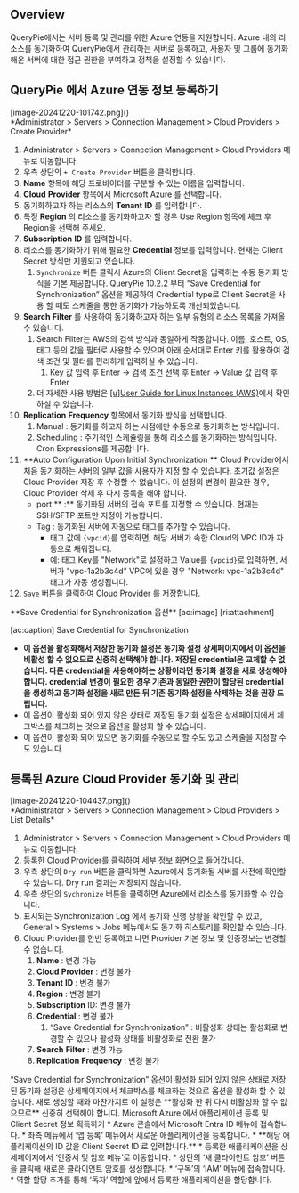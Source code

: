 
## Overview
QueryPie에서는 서버 등록 및 관리를 위한 Azure 연동을 지원합니다. Azure 내의 리소스를 동기화하여 QueryPie에서 관리하는 서버로 등록하고, 사용자 및 그룹에 동기화 해온 서버에 대한 접근 권한을 부여하고 정책을 설정할 수 있습니다.

## QueryPie 에서 Azure 연동 정보 등록하기
<p align="center">
<div>[image-20241220-101742.png]()</div>
*Administrator &gt; Servers &gt; Connection Management &gt; Cloud Providers &gt; Create Provider*
</p>

1. Administrator &gt; Servers &gt; Connection Management &gt; Cloud Providers 메뉴로 이동합니다.
2. 우측 상단의 `+ Create Provider` 버튼을 클릭합니다.
3. **Name**  항목에 해당 프로바이더를 구분할 수 있는 이름을 입력합니다.
4. **Cloud**   **Provider**  항목에서 Microsoft Azure 를 선택합니다.
5. 동기화하고자 하는 리소스의  **Tenant**   **ID** 를 입력합니다.
6. 특정  **Region** 의 리소스를 동기화하고자 할 경우 Use Region 항목에 체크 후 Region을 선택해 주세요.
7. **Subscription**   **ID** 를 입력합니다.
8. 리소스를 동기화하기 위해 필요한  **Credential**  정보를 입력합니다. 현재는 Client Secret 방식만 지원되고 있습니다.
    1. `Synchronize` 버튼 클릭시 Azure의 Client Secret을 입력하는 수동 동기화 방식을 기본 제공합니다.  QueryPie 10.2.2 부터 “Save Credential for Synchronization” 옵션을 제공하여 Credential type로 Client Secret을 사용 할 때도 스케줄을 통한 동기화가 가능하도록 개선되었습니다.
9. **Search**   **Filter** 를 사용하여 동기화하고자 하는 일부 유형의 리소스 목록을 가져올 수 있습니다.
    1. Search Filter는 AWS의 검색 방식과 동일하게 작동합니다. 이름, 호스트, OS, 태그 등의 값을 필터로 사용할 수 있으며 아래 순서대로 Enter 키를 활용하여 검색 조건 및 필터를 편리하게 입력하실 수 있습니다.
        1. Key 값 입력 후 Enter → 검색 조건 선택 후 Enter → Value 값 입력 후 Enter
    2. 더 자세한 사용 방법은 [[u]User Guide for Linux Instances (AWS)](https://docs.aws.amazon.com/AWSEC2/latest/UserGuide/Using_Filtering.html#advancedsearch)에서 확인하실 수 있습니다.
10. **Replication**   **Frequency**  항목에서 동기화 방식을 선택합니다.
    1. Manual : 동기화를 하고자 하는 시점에만 수동으로 동기화하는 방식입니다.
    2. Scheduling : 주기적인 스케쥴링을 통해 리소스를 동기화하는 방식입니다. Cron Expressions를 제공합니다.
11. **Auto Configuration Upon Initial Synchronization ** Cloud Provider에서 처음 동기화하는 서버의 일부 값을 사용자가 지정 할 수 있습니다. 초기값 설정은 Cloud Provider 저장 후 수정할 수 없습니다. 이 설정의 변경이 필요한 경우, Cloud Provider 삭제 후 다시 등록을 해야 합니다.
    * port ** :**  동기화된 서버의 접속 포트를 지정할 수 있습니다. 현재는 SSH/SFTP 포트만 지정이 가능합니다.
    * Tag : 동기화된 서버에 자동으로 태그를 추가할 수 있습니다.
        * 태그 값에 `{vpcid}`를 입력하면, 해당 서버가 속한 Cloud의 VPC ID가 자동으로 채워집니다.
        * 예: 태그 Key를 "Network"로 설정하고 Value를 `{vpcid}`로 입력하면, 서버가 "vpc-1a2b3c4d" VPC에 있을 경우 "Network: vpc-1a2b3c4d" 태그가 자동 생성됩니다.
12. `Save` 버튼을 클릭하여 Cloud Provider 를 저장합니다.

<Callout type="important">
**Save Credential for Synchronization 옵션** 
[ac:image]
[ri:attachment]

[ac:caption]
Save Credential for Synchronization 


* **이 옵션을 활성화해서 저장한 동기화 설정은 동기화 설정 상세페이지에서 이 옵션을 비활성 할 수 없으므로 신중히 선택해야 합니다. 저장된 credential은 교체할 수 없습니다. 다른 credential을 사용해야하는 상황이라면 동기화 설정을 새로 생성해야 합니다. credential 변경이 필요한 경우 기존과 동일한 권한이 할당된 credential을 생성하고 동기화 설정을 새로 만든 뒤 기존 동기화 설정을 삭제하는 것을 권장 드립니다.**
* 이 옵션이 활성화 되어 있지 않은 상태로 저장된 동기화 설정은 상세페이지에서 체크박스를 체크하는 것으로 옵션을 활성화 할 수 있습니다.
* 이 옵션이 활성화 되어 있으면 동기화를 수동으로 할 수도 있고 스케줄을 지정할 수도 있습니다.
</Callout>

## 등록된 Azure Cloud Provider 동기화 및 관리
<p align="center">
<div>[image-20241220-104437.png]()</div>
*Administrator &gt; Servers &gt; Connection Management &gt; Cloud Providers &gt; List Details*
</p>

1. Administrator &gt; Servers &gt; Connection Management &gt; Cloud Providers 메뉴로 이동합니다.
2. 등록한 Cloud Provider를 클릭하여 세부 정보 화면으로 들어갑니다.
3. 우측 상단의 `Dry run` 버튼을 클릭하면 Azure에서 동기화될 서버를 사전에 확인할 수 있습니다. Dry run 결과는 저장되지 않습니다.
4. 우측 상단의 `Sychronize` 버튼을 클릭하면 Azure에서 리소스를 동기화할 수 있습니다.
5. 표시되는 Synchronization Log 에서 동기화 진행 상황을 확인할 수 있고, General &gt; Systems &gt; Jobs 메뉴에서도 동기화 히스토리를 확인할 수 있습니다.
6. Cloud Provider를 한번 등록하고 나면 Provider 기본 정보 및 인증정보는 변경할 수 없습니다.
    1. **Name** : 변경 가능
    2. **Cloud**   **Provider** : 변경 불가
    3. **Tenant**   **ID** : 변경 불가
    4. **Region** : 변경 불가
    5. **Subscription**  ID: 변경 불가
    6. **Credential** : 변경 불가
        1. “Save Credential for Synchronization” : 비활성화 상태는 활성화로 변경할 수 있으나 활성화 상태를 비활성화로 전환 불가
    7. **Search**   **Filter** : 변경 가능
    8. **Replication**   **Frequency** : 변경 불가

<Callout type="important">
“Save Credential for Synchronization” 옵션이 활성화 되어 있지 않은 상태로 저장된 동기화 설정은 상세페이지에서 체크박스를 체크하는 것으로 옵션을 활성화 할 수 있습니다. 새로 생성할 때와 마찬가지로 이 설정은 **활성화 한 뒤 다시 비활성화 할 수 없으므로** 신중히 선택해야 합니다. 
</Callout>

<Callout type="info">
Microsoft Azure 에서 애플리케이션 등록 및 Client Secret 정보 획득하기 
* Azure 콘솔에서 Microsoft Entra ID 메뉴에 접속합니다.
* 좌측 메뉴에서 ‘앱 등록’ 메뉴에서 새로운 애플리케이션을 등록합니다.
    * **해당 애플리케이션의 ID 값을 Client Secret ID 로 입력합니다.**
* 등록한 애플리케이션을 상세페이지에서 ‘인증서 및 암호 메뉴’로 이동합니다.
* 상단의 ‘새 클라이언트 암호’ 버튼을 클릭해 새로운 클라이언트 암호를 생성합니다.
* ‘구독’의 ‘IAM’ 메뉴에 접속합니다.
* 역할 할당 추가를 통해 ‘독자’ 역할에 앞에서 등록한 애플리케이션을 할당합니다.
</Callout>
